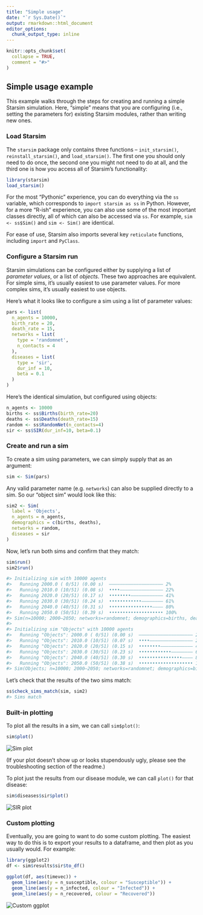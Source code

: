 ```yaml
---
title: "Simple usage"
date: "`r Sys.Date()`"
output: rmarkdown::html_document
editor_options: 
  chunk_output_type: inline
---
```


```r
knitr::opts_chunk$set(
  collapse = TRUE,
  comment = "#>"
)
```

## Simple usage example

This example walks through the steps for creating and running a simple Starsim simulation. Here, "simple" means that you are configuring (i.e., setting the parameters for) existing Starsim modules, rather than writing new ones.


### Load Starsim

The `starsim` package only contains three functions -- `init_starsim()`, `reinstall_starsim()`, and `load_starsim()`. The first one you should only need to do once, the second one you might not need to do at all, and the third one is how you access all of Starsim's functionality:
```r
library(starsim)
load_starsim()
```

For the most "Pythonic" experience, you can do everything via the `ss` variable, which corresponds to `import starsim as ss` in Python. However, for a more "R-ish" experience, you can also use some of the most important classes directly, all of which can also be accessed via `ss`. For example, `sim <- ss$Sim()` and `sim <- Sim()` are identical.

For ease of use, Starsim also imports several key `reticulate` functions, including `import` and `PyClass`.

### Configure a Starsim run

Starsim simulations can be configured either by supplying a list of *parameter values*, or a list of *objects*. These two approaches are equivalent. For simple sims, it's usually easiest to use parameter values. For more complex sims, it's usually easiest to use objects.

Here's what it looks like to configure a sim using a list of parameter values:
```r
pars <- list(
  n_agents = 10000,
  birth_rate = 20,
  death_rate = 15,
  networks = list(
    type = 'randomnet',
    n_contacts = 4
  ),
  diseases = list(
    type = 'sir',
    dur_inf = 10,
    beta = 0.1
  )
)
```

Here's the identical simulation, but configured using objects:
```r
n_agents <- 10000
births <- ss$Births(birth_rate=20)
deaths <- ss$Deaths(death_rate=15)
random <- ss$RandomNet(n_contacts=4)
sir <- ss$SIR(dur_inf=10, beta=0.1)
```


### Create and run a sim

To create a sim using parameters, we can simply supply that as an argument:
```r
sim <- Sim(pars)
```

Any valid parameter name (e.g. `networks`) can also be supplied directly to a sim. So our "object sim" would look like this:
```r
sim2 <- Sim(
  label = 'Objects',
  n_agents = n_agents,
  demographics = c(births, deaths),
  networks = random,
  diseases = sir
)
```

Now, let's run both sims and confirm that they match:
```r
sim$run()
sim2$run()

#> Initializing sim with 10000 agents
#>   Running 2000.0 ( 0/51) (0.00 s)  ———————————————————— 2%
#>   Running 2010.0 (10/51) (0.08 s)  ••••———————————————— 22%
#>   Running 2020.0 (20/51) (0.17 s)  ••••••••———————————— 41%
#>   Running 2030.0 (30/51) (0.24 s)  ••••••••••••———————— 61%
#>   Running 2040.0 (40/51) (0.31 s)  ••••••••••••••••———— 80%
#>   Running 2050.0 (50/51) (0.39 s)  •••••••••••••••••••• 100%
#> Sim(n=10000; 2000—2050; networks=randomnet; demographics=births, deaths; diseases=sir)
#> 
#> Initializing sim "Objects" with 10000 agents
#>   Running "Objects": 2000.0 ( 0/51) (0.00 s)  ———————————————————— 2%
#>   Running "Objects": 2010.0 (10/51) (0.07 s)  ••••———————————————— 22%
#>   Running "Objects": 2020.0 (20/51) (0.15 s)  ••••••••———————————— 41%
#>   Running "Objects": 2030.0 (30/51) (0.23 s)  ••••••••••••———————— 61%
#>   Running "Objects": 2040.0 (40/51) (0.30 s)  ••••••••••••••••———— 80%
#>   Running "Objects": 2050.0 (50/51) (0.38 s)  •••••••••••••••••••• 100%
#> Sim(Objects; n=10000; 2000—2050; networks=randomnet; demographics=births, deaths; diseases=sir)
```

Let's check that the results of the two sims match:
```r
ss$check_sims_match(sim, sim2)
#> Sims match
```


### Built-in plotting

To plot all the results in a sim, we can call `sim$plot()`:
```r
sim$plot()
```
<img src="simple-sim.png" alt="Sim plot" />

(If your plot doesn't show up or looks stupendously ugly, please see the troubleshooting section of the readme.)

To plot just the results from our disease module, we can call `plot()` for that disease:
```r
sim$diseases$sir$plot()
```
<img src="simple-sir.png" alt="SIR plot" />


### Custom plotting

Eventually, you are going to want to do some custom plotting. The easiest way to do this is to export your results to a dataframe, and then plot as you usually would. For example:

```r
library(ggplot2)
df <- sim$results$sir$to_df()

ggplot(df, aes(timevec)) + 
  geom_line(aes(y = n_susceptible, colour = "Susceptible")) + 
  geom_line(aes(y = n_infected, colour = "Infected")) +
  geom_line(aes(y = n_recovered, colour = "Recovered"))
```
<img src="simple-custom.png" alt="Custom ggplot" />

